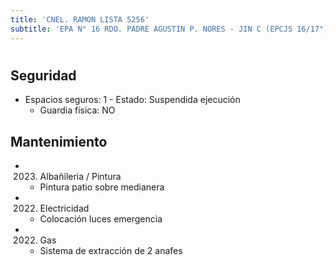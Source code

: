 ```yaml
---
title: 'CNEL. RAMON LISTA 5256'
subtitle: 'EPA N° 16 RDO. PADRE AGUSTIN P. NORES - JIN C (EPCJS 16/17°) LOLA MORA [S] - EPC N° 16 RDO. PADRE AGUSTIN P. NORES'
---
```


#


## Seguridad

*  Espacios seguros: 1 - Estado: Suspendida ejecución 
    + Guardia física: NO





## Mantenimiento

*  (2023) Albañileria / Pintura 
    + Pintura patio sobre medianera

*  (2022) Electricidad 
    + Colocación luces emergencia

*  (2022) Gas 
    + Sistema de extracción de 2 anafes



